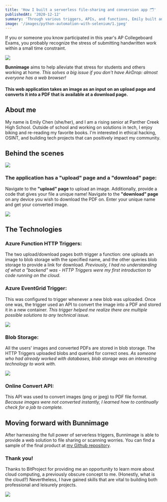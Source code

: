 ```yaml
---
title: 'How I built a serverless file-sharing and conversion app 🗂'
publishedAt: '2020-12-12'
summary: 'Through various triggers, APIs, and functions, Emily built an alternate solution to AirDrop (file conversion included!) that anyone with a web browser can use.'
image: '/images/python-automation-with-selenium/1.jpeg'
---
```


If you or someone you know participated in this year's AP Collegeboard Exams, you probably recognize the stress of submitting handwritten work within a small time constraint.

![](https://i.imgur.com/4RVmwc2.png)

**Bunnimage** aims to help alleviate that stress for students and others working at home. *This solves a big issue if you don't have AirDrop: almost everyone has a web browser!*

#### This web application takes an image as an input on an upload page and converts it into a PDF that is available at a download page.

## About me
My name is Emily Chen (she/her), and I am a rising senior at Panther Creek High School. Outside of school and working on solutions in tech, I enjoy biking and re-reading my favorite books. I'm interested in ethical hacking, OSINT, and building tech projects that can positively impact my community.

## Behind the scenes
![](https://i.imgur.com/80t0rVh.png)

### The application has a "upload" page and a "download" page:
Navigate to the **"upload" page** to upload an image. Additionally, provide a code that gives your file a unique name! Navigate to the **"download" page** on any device you wish to download the PDF on. Enter your unique name and get your converted image.

![](https://i.imgur.com/WAsrvyY.png)

## The Technologies
### **Azure Function HTTP Triggers:** 
The two upload/download pages both trigger a function: one uploads an image to blob storage with the specified name, and the other queries blob storage to provide a link for download. *Previously, I had no understanding of what a "backend" was - HTTP Triggers were my first introduction to code running on the cloud.*
### **Azure EventGrid Trigger:** 
This was configured to trigger whenever a new blob was uploaded. Once one was, the trigger used an API to convert the image into a PDF and stored it in a new container. *This trigger helped me realize there are multiple possible solutions to any technical issue.*

![](https://i.imgur.com/gY9BoXv.png)
### **Blob Storage:** 
All the users' images and converted PDFs are stored in blob storage. The HTTP Triggers uploaded blobs and queried for correct ones. *As someone who had already worked with databases, blob storage was an interesting technology to work with.*

![](https://i.imgur.com/dKr5PYX.png)
### **Online Convert API:** 
This API was used to convert images (png or jpeg) to PDF file format. *Because images were not converted instantly, I learned how to continually check for a job to complete.*

## Moving forward with Bunnimage
After harnessing the full power of serverless triggers, Bunnimage is able to provide a web solution to file sharing or scanning worries. You can find a sample of the final product at [my Github repository](https://github.com/emsesc/bunnimage).

### Thank you!
Thanks to BitProject for providing me an opportunity to learn more about cloud computing, a previously obscure concept to me. (Honestly, what is the cloud?) Nevertheless, I have gained skills that are vital to building both professional and leisurely projects.

![](https://i.imgur.com/JkECEQQ.png)